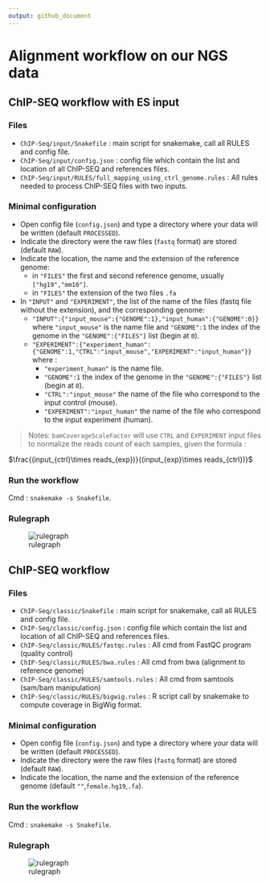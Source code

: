 ```yaml
---
output: github_document
---
```


# Alignment workflow on our NGS data

## ChIP-SEQ workflow with ES input

### Files

* `ChIP-Seq/input/Snakefile` : main script for snakemake, call all RULES and config file.
* `ChIP-Seq/input/config.json` : config file which contain the list and location of all ChIP-SEQ and references files.
* `ChIP-Seq/input/RULES/full_mapping_using_ctrl_genome.rules` : All rules needed to process ChIP-SEQ files with two inputs.

### Minimal configuration

* Open config file (`config.json`) and type a directory where your data will be written (default `PROCESSED`).
* Indicate the directory were the raw files (`fastq` format) are stored (default `RAW`).
* Indicate the location, the name and the extension of the reference genome:
    * in `"FILES"` the first and second reference genome, usually `["hg19","mm10"]`.
    * in `"FILES"` the extension of the two files `.fa`
* In `"INPUT"` and `"EXPERIMENT"`, the list of the name of the files (fastq file without the extension), and the corresponding genome:
    * `"INPUT":{"input_mouse":{"GENOME":1},"input_human":{"GENOME":0}}` where `"input_mouse"` is the name file and `"GENOME":1` the index of the genome in the `"GENOME":{"FILES"}` list (begin at `0`).
    * `"EXPERIMENT":{"experiment_human":{"GENOME":1,"CTRL":"input_mouse","EXPERIMENT":"input_human"}}` where :
        * `"experiment_human"` is the name file.
        * `"GENOME":1` the index of the genome in the `"GENOME":{"FILES"}` list (begin at `0`).
        * `"CTRL":"input_mouse"` the name of the file who correspond to the input control (mouse).
        * `"EXPERIMENT":"input_human"` the name of the file who correspond to the input experiment (human).

>Notes: `bamCoverageScaleFactor` will use `CTRL` and `EXPERIMENT` input files to normalize the reads count of each samples, given the formula : 

$\frac{(input_{ctrl}\times reads_{exp})}{(input_{exp}\times reads_{ctrl})}$

### Run the workflow

Cmd : `snakemake -s Snakefile`.

### Rulegraph

![rulegraph](ChIP-Seq/input/rulegraph.svg)

## ChIP-SEQ workflow

### Files

* `ChIP-Seq/classic/Snakefile` : main script for snakemake, call all RULES and config file.
* `ChIP-Seq/classic/config.json` : config file which contain the list and location of all ChIP-SEQ and references files.
* `ChIP-Seq/classic/RULES/fastqc.rules` : All cmd from FastQC program (quality control)
* `ChIP-Seq/classic/RULES/bwa.rules` : All cmd from bwa (alignment to reference genome)
* `ChIP-Seq/classic/RULES/samtools.rules` : All cmd from samtools (sam/bam manipulation)
* `ChIP-Seq/classic/RULES/bigwig.rules` : R script call by snakemake to compute coverage in BigWig format.

### Minimal configuration

* Open config file (`config.json`) and type a directory where your data will be written (default `PROCESSED`).
* Indicate the directory were the raw files (`fastq` format) are stored (default `RAW`).
* Indicate the location, the name and the extension of the reference genome (default `""`,`female.hg19`,`.fa`).

### Run the workflow

Cmd : `snakemake -s Snakefile`.

### Rulegraph

![rulegraph](ChIP-Seq/classic/rulegraph_chipseq.png)